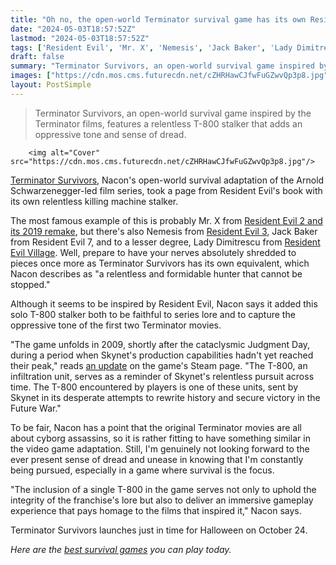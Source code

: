 ```yaml
---
title: "Oh no, the open-world Terminator survival game has its own Resident Evil-style Mr. X, 'a relentless and formidable hunter that cannot be stopped'"
date: "2024-05-03T18:57:52Z"
lastmod: "2024-05-03T18:57:52Z"
tags: ['Resident Evil', 'Mr. X', 'Nemesis', 'Jack Baker', 'Lady Dimitrescu', 'Terminator Survivors', 'T-800', 'Skynet', 'Survival']
draft: false
summary: "Terminator Survivors, an open-world survival game inspired by the Terminator films, features a relentless T-800 stalker that adds an oppressive tone and sense of dread."
images: ["https://cdn.mos.cms.futurecdn.net/cZHRHawCJfwFuGZwvQp3p8.jpg"]
layout: PostSimple
---
```

> Terminator Survivors, an open-world survival game inspired by the Terminator films, features a relentless T-800 stalker that adds an oppressive tone and sense of dread.


        <img alt="Cover" src="https://cdn.mos.cms.futurecdn.net/cZHRHawCJfwFuGZwvQp3p8.jpg"/>
        
[Terminator Survivors](https://www.gamesradar.com/terminator-survivors-guide/), Nacon's open-world survival adaptation of the Arnold Schwarzenegger-led film series, took a page from Resident Evil's book with its own relentless killing machine stalker.

The most famous example of this is probably Mr. X from [Resident Evil 2 and its 2019 remake](https://www.gamesradar.com/resident-evil-2-remake-guide-walkthrough/), but there's also Nemesis from [Resident Evil 3](https://www.gamesradar.com/resident-evil-3-guide/), Jack Baker from Resident Evil 7, and to a lesser degree, Lady Dimitrescu from [Resident Evil Village](https://www.gamesradar.com/resident-evil-village-guide-walkthough/). Well, prepare to have your nerves absolutely shredded to pieces once more as Terminator Survivors has its own equivalent, which Nacon describes as "a relentless and formidable hunter that cannot be stopped."

Although it seems to be inspired by Resident Evil, Nacon says it added this solo T-800 stalker both to be faithful to series lore and to capture the oppressive tone of the first two Terminator movies.

"The game unfolds in 2009, shortly after the cataclysmic Judgment Day, during a period when Skynet's production capabilities hadn't yet reached their peak," reads [an update](https://store.steampowered.com/news/app/2617340/view/7409056619642716938?l=english) on the game's Steam page. "The T-800, an infiltration unit, serves as a reminder of Skynet's relentless pursuit across time. The T-800 encountered by players is one of these units, sent by Skynet in its desperate attempts to rewrite history and secure victory in the Future War."

To be fair, Nacon has a point that the original Terminator movies are all about cyborg assassins, so it is rather fitting to have something similar in the video game adaptation. Still, I'm genuinely not looking forward to the ever present sense of dread and unease in knowing that I'm constantly being pursued, especially in a game where survival is the focus.

"The inclusion of a single T-800 in the game serves not only to uphold the integrity of the franchise's lore but also to deliver an immersive gameplay experience that pays homage to the films that inspired it," Nacon says.

Terminator Survivors launches just in time for Halloween on October 24.

*Here are the *[<em>best survival games</em>](https://www.gamesradar.com/best-survival-games/)* you can play today.*
        